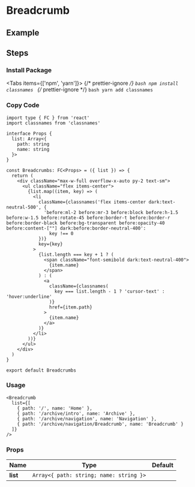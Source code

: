 
<BackTop />

# Breadcrumb

## Example

<div className="mt-4">
  <Breadcrumb
    list={[
      { path: '/', name: 'Home' },
      { path: '/archive/intro', name: 'Archive' },
      { path: '/archive/navigation', name: 'Navigation' },
      { path: '/archive/navigation/Breadcrumb', name: 'Breadcrumb' }
    ]}
  />
</div>

## Steps

<div className="steps">

### Install Package

<Tabs items={['npm', 'yarn']}>
  {/* prettier-ignore */}
  <Tab>
    ```bash
    npm install classnames
    ```
    </Tab>
  {/* prettier-ignore */}
  <Tab>
    ```bash
    yarn add classnames
    ```
</Tab>
</Tabs>

### Copy Code

```tsx filename="components/Breadcrumb/index.tsx"
import type { FC } from 'react'
import classnames from 'classnames'

interface Props {
  list: Array<{
    path: string
    name: string
  }>
}

const Breadcrumbs: FC<Props> = ({ list }) => {
  return (
    <div className="max-w-full overflow-x-auto py-2 text-sm">
      <ul className="flex items-center">
        {list.map((item, key) => (
          <li
            className={classnames('flex items-center dark:text-neutral-500', {
              'before:ml-2 before:mr-3 before:block before:h-1.5 before:w-1.5 before:rotate-45 before:border-t before:border-r before:border-black before:bg-transparent before:opacity-40 before:content-[""] dark:before:border-neutral-400':
                key !== 0
            })}
            key={key}
          >
            {list.length === key + 1 ? (
              <span className="font-semibold dark:text-neutral-400">
                {item.name}
              </span>
            ) : (
              <a
                className={classnames(
                  key === list.length - 1 ? 'cursor-text' : 'hover:underline'
                )}
                href={item.path}
              >
                {item.name}
              </a>
            )}
          </li>
        ))}
      </ul>
    </div>
  )
}

export default Breadcrumbs
```

### Usage

```tsx
<Breadcrumb
  list={[
    { path: '/', name: 'Home' },
    { path: '/archive/intro', name: 'Archive' },
    { path: '/archive/navigation', name: 'Navigation' },
    { path: '/archive/navigation/Breadcrumb', name: 'Breadcrumb' }
  ]}
/>
```

</div>

### Props

| Name                 |                  Type                   | Default |
| :------------------- | :-------------------------------------: | :-----: |
| **list**<Required /> | `Array<{ path: string; name: string }>` |         |

<Comment />
